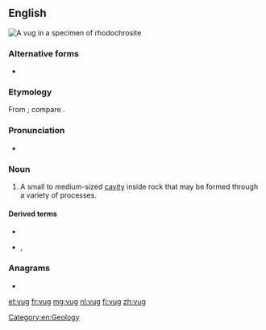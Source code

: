 ==English==
[[File:Rhodochrosite-238927.jpg|thumb|A vug in a specimen of [[rhodochrosite]]]]
{{wikipedia}}

===Alternative forms===
* {{l|en|vugh}}

===Etymology===
From {{etyl|kw|en}} {{m|kw|vooga||cave}}; compare {{m|en|fogou}}.

===Pronunciation===
* {{IPA|/vʌɡ/|lang=en}}

===Noun===
{{en-noun}}

# A small to medium-sized [[cavity]] inside rock that may be formed through a variety of processes.

====Derived terms====
* {{l|en|vugginess}}
* {{l|en|vuggy}}, {{l|en|vughy}}

===Anagrams===
* {{l|en|guv}}

[[Category:en:Geology]]

[[et:vug]]
[[fr:vug]]
[[mg:vug]]
[[nl:vug]]
[[fi:vug]]
[[zh:vug]]